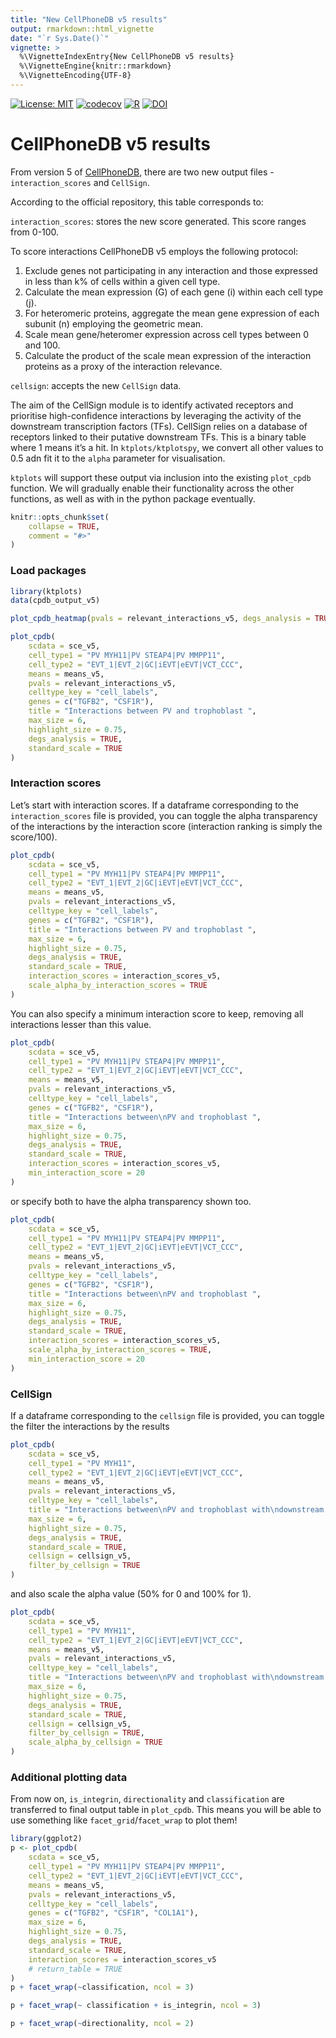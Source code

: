 ```yaml
---
title: "New CellPhoneDB v5 results"
output: rmarkdown::html_vignette
date: "`r Sys.Date()`"
vignette: >
  %\VignetteIndexEntry{New CellPhoneDB v5 results}
  %\VignetteEngine{knitr::rmarkdown}
  %\VignetteEncoding{UTF-8}
---
```


[![License: MIT](https://img.shields.io/badge/License-MIT-yellow.svg)](https://opensource.org/licenses/MIT)
[![codecov](https://codecov.io/gh/zktuong/ktplots/branch/master/graph/badge.svg)](https://codecov.io/gh/zktuong/ktplots)
[![R](https://github.com/zktuong/ktplots/actions/workflows/r.yml/badge.svg)](https://github.com/zktuong/ktplots/actions/workflows/r.yml)
[![DOI](https://zenodo.org/badge/DOI/10.5281/zenodo.6728350.svg)](https://doi.org/10.5281/zenodo.5717922)

# CellPhoneDB v5 results

From version 5 of [CellPhoneDB](https://www.github.com/ventolab/cellphonedb), there are two new output files - `interaction_scores` and `CellSign`. 

According to the official repository, this table corresponds to:

`interaction_scores`: stores the new score generated. This score ranges from 0-100.
 
To score interactions CellPhoneDB v5 employs the following protocol:
 
1.    Exclude genes not participating in any interaction and those expressed in less than k% of cells within a given cell type.
2.    Calculate the mean expression (G) of each gene (i) within each cell type (j).
3.    For heteromeric proteins, aggregate the mean gene expression of each subunit (n) employing the geometric mean.
4.    Scale mean gene/heteromer expression across cell types between 0 and 100.
5.    Calculate the product of the scale mean expression of the interaction proteins as a proxy of the interaction relevance.

`cellsign`: accepts the new `CellSign` data.

The aim of the CellSign module is to identify activated receptors and prioritise high-confidence interactions by leveraging the activity of the downstream transcription factors (TFs). CellSign relies on a database of receptors linked to their putative downstream TFs. This is a binary table where 1 means it's a hit. In `ktplots/ktplotspy`, we convert all other values to 0.5 adn fit it to the `alpha` parameter for visualisation.

`ktplots` will support these output via inclusion into the existing `plot_cpdb` function. We will gradually enable their functionality across the other functions, as well as with in the python package eventually.

```r
knitr::opts_chunk$set(
    collapse = TRUE,
    comment = "#>"
)
```

### Load packages
```r
library(ktplots)
data(cpdb_output_v5)

plot_cpdb_heatmap(pvals = relevant_interactions_v5, degs_analysis = TRUE, title = "Sum of significant interactions")
```

```r
plot_cpdb(
    scdata = sce_v5,
    cell_type1 = "PV MYH11|PV STEAP4|PV MMPP11",
    cell_type2 = "EVT_1|EVT_2|GC|iEVT|eEVT|VCT_CCC",
    means = means_v5,
    pvals = relevant_interactions_v5,
    celltype_key = "cell_labels",
    genes = c("TGFB2", "CSF1R"),
    title = "Interactions between PV and trophoblast ",
    max_size = 6,
    highlight_size = 0.75,
    degs_analysis = TRUE,
    standard_scale = TRUE
)
```

### Interaction scores

Let's start with interaction scores. If a dataframe corresponding to the `interaction_scores` file is provided, you can toggle the alpha transparency of the interactions by the interaction score (interaction ranking is simply the score/100).

```r
plot_cpdb(
    scdata = sce_v5,
    cell_type1 = "PV MYH11|PV STEAP4|PV MMPP11",
    cell_type2 = "EVT_1|EVT_2|GC|iEVT|eEVT|VCT_CCC",
    means = means_v5,
    pvals = relevant_interactions_v5,
    celltype_key = "cell_labels",
    genes = c("TGFB2", "CSF1R"),
    title = "Interactions between PV and trophoblast ",
    max_size = 6,
    highlight_size = 0.75,
    degs_analysis = TRUE,
    standard_scale = TRUE,
    interaction_scores = interaction_scores_v5,
    scale_alpha_by_interaction_scores = TRUE
)
```

You can also specify a minimum interaction score to keep, removing all interactions lesser than this value.

```r
plot_cpdb(
    scdata = sce_v5,
    cell_type1 = "PV MYH11|PV STEAP4|PV MMPP11",
    cell_type2 = "EVT_1|EVT_2|GC|iEVT|eEVT|VCT_CCC",
    means = means_v5,
    pvals = relevant_interactions_v5,
    celltype_key = "cell_labels",
    genes = c("TGFB2", "CSF1R"),
    title = "Interactions between\nPV and trophoblast ",
    max_size = 6,
    highlight_size = 0.75,
    degs_analysis = TRUE,
    standard_scale = TRUE,
    interaction_scores = interaction_scores_v5,
    min_interaction_score = 20
)
```

or specify both to have the alpha transparency shown too.

```r
plot_cpdb(
    scdata = sce_v5,
    cell_type1 = "PV MYH11|PV STEAP4|PV MMPP11",
    cell_type2 = "EVT_1|EVT_2|GC|iEVT|eEVT|VCT_CCC",
    means = means_v5,
    pvals = relevant_interactions_v5,
    celltype_key = "cell_labels",
    genes = c("TGFB2", "CSF1R"),
    title = "Interactions between\nPV and trophoblast ",
    max_size = 6,
    highlight_size = 0.75,
    degs_analysis = TRUE,
    standard_scale = TRUE,
    interaction_scores = interaction_scores_v5,
    scale_alpha_by_interaction_scores = TRUE,
    min_interaction_score = 20
)
```

### CellSign

If a dataframe corresponding to the `cellsign` file is provided, you can toggle the filter the interactions by the results

```r
plot_cpdb(
    scdata = sce_v5,
    cell_type1 = "PV MYH11",
    cell_type2 = "EVT_1|EVT_2|GC|iEVT|eEVT|VCT_CCC",
    means = means_v5,
    pvals = relevant_interactions_v5,
    celltype_key = "cell_labels",
    title = "Interactions between\nPV and trophoblast with\ndownstream significance",
    max_size = 6,
    highlight_size = 0.75,
    degs_analysis = TRUE,
    standard_scale = TRUE,
    cellsign = cellsign_v5,
    filter_by_cellsign = TRUE
)
```

and also scale the alpha value (50% for 0 and 100% for 1).

```r
plot_cpdb(
    scdata = sce_v5,
    cell_type1 = "PV MYH11",
    cell_type2 = "EVT_1|EVT_2|GC|iEVT|eEVT|VCT_CCC",
    means = means_v5,
    pvals = relevant_interactions_v5,
    celltype_key = "cell_labels",
    title = "Interactions between\nPV and trophoblast with\ndownstream significance",
    max_size = 6,
    highlight_size = 0.75,
    degs_analysis = TRUE,
    standard_scale = TRUE,
    cellsign = cellsign_v5,
    filter_by_cellsign = TRUE,
    scale_alpha_by_cellsign = TRUE
)
```

### Additional plotting data

From now on, `is_integrin`, `directionality` and `classification` are transferred to final output table in `plot_cpdb`. This means you will be able to use something like `facet_grid`/`facet_wrap` to plot them!

```r
library(ggplot2)
p <- plot_cpdb(
    scdata = sce_v5,
    cell_type1 = "PV MYH11|PV STEAP4|PV MMPP11",
    cell_type2 = "EVT_1|EVT_2|GC|iEVT|eEVT|VCT_CCC",
    means = means_v5,
    pvals = relevant_interactions_v5,
    celltype_key = "cell_labels",
    genes = c("TGFB2", "CSF1R", "COL1A1"),
    max_size = 6,
    highlight_size = 0.75,
    degs_analysis = TRUE,
    standard_scale = TRUE,
    interaction_scores = interaction_scores_v5
    # return_table = TRUE
)
p + facet_wrap(~classification, ncol = 3)
```

```r
p + facet_wrap(~ classification + is_integrin, ncol = 3)
```

```r
p + facet_wrap(~directionality, ncol = 2)
```
